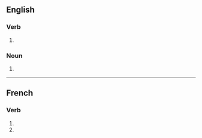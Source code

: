 {{also|scrabblés}}

==English==

===Verb===
{{head|en|verb form}}

# {{en-third-person singular of|scrabble}}

===Noun===
{{head|en|noun form}}

# {{plural of|scrabble|lang=en}}

----

==French==

===Verb===
{{head|fr|verb form}}

# {{inflection of|scrabbler||2|s|pres|indc|lang=fr}}
# {{inflection of|scrabbler||2|s|pres|subj|lang=fr}}